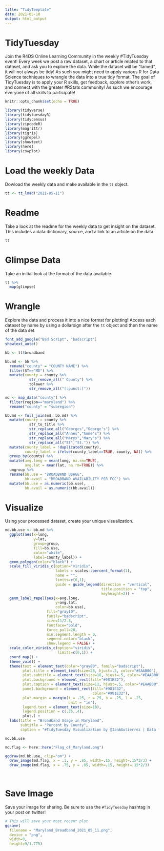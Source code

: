 ```yaml
---
title: "TidyTemplate"
date: 2021-05-10
output: html_output
---
```


# TidyTuesday

Join the R4DS Online Learning Community in the weekly #TidyTuesday event!
Every week we post a raw dataset, a chart or article related to that dataset, and ask you to explore the data.
While the dataset will be “tamed”, it will not always be tidy! As such you might need to apply various R for Data Science techniques to wrangle the data into a true tidy format.
The goal of TidyTuesday is to apply your R skills, get feedback, explore other’s work, and connect with the greater #RStats community!
As such we encourage everyone of all skills to participate!

```r

knitr::opts_chunk$set(echo = TRUE)

library(tidyverse)
library(tidytuesdayR)
library(tidycensus)
library(zipcodeR)
library(magrittr)
library(tigris)
library(ggrepel)
library(showtext)
library(here)
library(cowplot)
```

# Load the weekly Data

Dowload the weekly data and make available in the `tt` object.

```r

tt <- tt_load("2021-05-11")

```


# Readme

Take a look at the readme for the weekly data to get insight on the dataset.
This includes a data dictionary, source, and a link to an article on the data.

```r

tt

```


# Glimpse Data

Take an initial look at the format of the data available.

```r

tt %>% 
  map(glimpse)

```

# Wrangle

Explore the data and process it into a nice format for plotting! Access each dataset by name by using a dollarsign after the `tt` object and then the name of the data set.

```r

font_add_google("Bad Script", "badscript")
showtext_auto()

bb <- tt$broadband

bb.md <- bb %>% 
  rename("county" = "COUNTY NAME") %>% 
  filter(ST=="MD") %>% 
  mutate(county = county %>% 
           str_remove_all(" County") %>% 
           tolower %>% 
           str_remove_all("[:punct:]"))

md <- map_data("county") %>% 
  filter(region=="maryland") %>% 
  rename("county" = "subregion")

bb.md <- full_join(md, bb.md) %>% 
  mutate(county = county %>% 
           str_to_title %>% 
           str_replace_all("Georges","George's") %>% 
           str_replace_all("Annes","Anne's") %>% 
           str_replace_all("Marys","Mary's") %>% 
           str_replace_all("St","St.")) %>%
  mutate(county_label = !duplicated(county),
         county_label = ifelse(county_label==TRUE, county, NA)) %>% 
  group_by(county) %>% 
  mutate(avg.long = mean(long, na.rm=TRUE),
         avg.lat = mean(lat, na.rm=TRUE)) %>% 
  ungroup %>% 
  rename(bb.use = "BROADBAND USAGE",
         bb.avail = "BROADBAND AVAILABILITY PER FCC") %>% 
  mutate(bb.use = as.numeric(bb.use),
         bb.avail = as.numeric(bb.avail))


```


# Visualize

Using your processed dataset, create your unique visualization.

```r

md.bb.use <- bb.md %>% 
  ggplot(aes(x=long, 
             y=lat, 
             group=group, 
             fill=bb.use,  
             color="white",
             label=county_label)) + 
  geom_polygon(color="black") +
  scale_fill_viridis_c(option="viridis",
                       labels = scales::percent_format(1),
                       name = "",
                       limits=c(0,1),
                       guide = guide_legend(direction = "vertical",
                                            title.position = "top",
                                            keyheight=2)) +
  geom_label_repel(aes(x=avg.long, 
                       y=avg.lat, 
                       color=bb.use), 
                   fill="gray10",
                   family="badscript", 
                   size=11/2.8, 
                   fontface="bold", 
                   force_pull=20,
                   min.segment.length = 0,
                   segment.color="black",
                   show.legend = FALSE) +
  scale_color_viridis_c(option="viridis",
                        limits=c(0,1)) +
  coord_map() + 
  theme_void() +
  theme(text = element_text(color="gray80", family="badscript"),
        plot.title = element_text(size=28, hjust=.5, color="#EAAB00"),
        plot.subtitle = element_text(size=18, hjust=.5, color="#EAAB00"),
        plot.background = element_rect(fill="#981E32"),
        plot.caption = element_text(size=11, hjust=.5, color="#EAAB00"),
        panel.background = element_rect(fill="#981E32",
                                        color="#981E32"),
        plot.margin = margin(t = .25, r = 25, b = .25, l = .25, 
                             unit = "in"),
        legend.text = element_text(size=18),
        legend.position = c(.25,.4),
        plot.) +
  labs(title = "Broadband Usage in Maryland",
       subtitle = "Percent by County",
       caption = "#TidyTuesday Visualization by @IanAGutierrez | Data from @Microsoft via @Verge")

md.bb.use

md.flag <- here::here("Flag_of_Maryland.png")

ggdraw(md.bb.use, clip="on") +
  draw_image(md.flag, x = .1, y = .85, width=.15, height=.15*2/3) +
  draw_image(md.flag, x = .75, y = .85, width=.15, height=.15*2/3)

  
```

# Save Image

Save your image for sharing. Be sure to use the `#TidyTuesday` hashtag in your post on twitter! 

```r

# This will save your most recent plot
ggsave(
  filename = "Maryland_Broadband_2021_05_11.png",
  device = "png",
  width=9,
  height=9/1.775)

```
